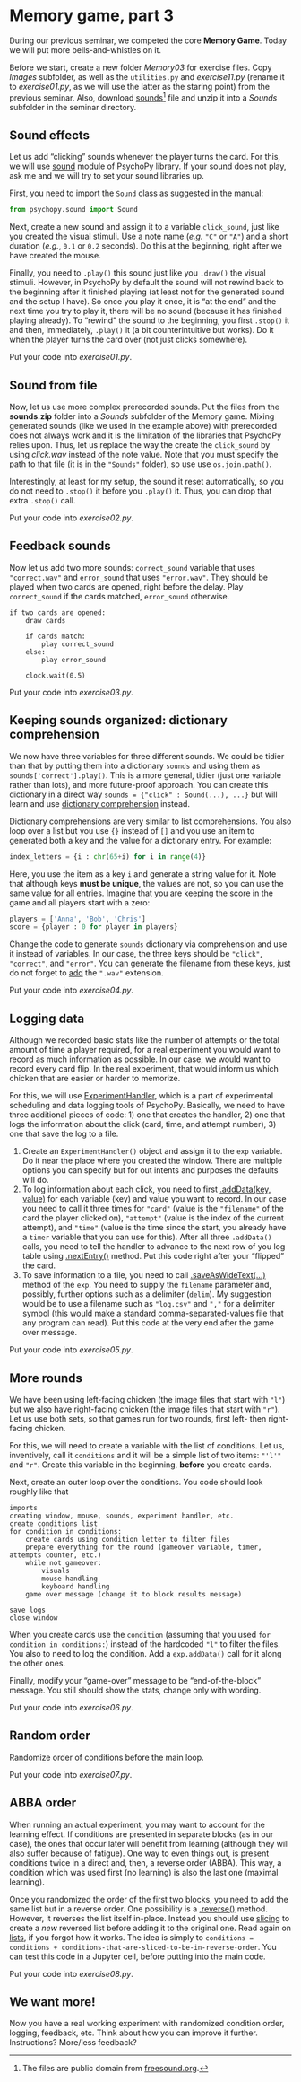 # Memory game, part 3 {#seminar11}

During our previous seminar, we competed the core **Memory Game**. Today we will put more bells-and-whistles on it.

Before we start, create a new folder _Memory03_ for exercise files. Copy _Images_ subfolder, as well as the `utilities.py` and _exercise11.py_ (rename it to _exercise01.py_, as we will use the latter as the staring point) from the previous seminar. Also, download [sounds](material/sounds.zip)^[The files are public domain  from [freesound.org](https://freesound.org/).] file and unzip it into a _Sounds_ subfolder in the seminar directory. 

## Sound effects
Let us add "clicking" sounds whenever the player turns the card. For this, we will use [sound](https://psychopy.org/api/sound.html) module of PsychoPy library. If your sound does not play, ask me and we will try to set your sound libraries up.

First, you need to import the `Sound` class as suggested in the manual:
```python
from psychopy.sound import Sound
```

Next, create a new sound and assign it to a variable `click_sound`, just like you created the visual stimuli. Use a note name (_e.g._ `"C"` or `"A"`) and a short duration (_e.g._, `0.1` or `0.2` seconds). Do this at the beginning, right after we have created the mouse.

Finally, you need to `.play()` this sound just like you `.draw()` the visual stimuli. However, in PsychoPy by default the sound will not rewind back to the beginning after it finished playing (at least not for the generated sound and the setup I have). So once you play it once, it is "at the end" and the next time you try to play it, there will be no sound (because it has finished playing already). To "rewind" the sound to the beginning, you first `.stop()` it and then, immediately, `.play()` it (a bit counterintuitive but works). Do it when the player turns the card over (not just clicks somewhere).


::: {.infobox .program}
Put your code into _exercise01.py_.
:::

## Sound from file
Now, let us use more complex prerecorded sounds. Put the files from the **sounds.zip** folder into a _Sounds_ subfolder of the Memory game. Mixing generated sounds (like we used in the example above) with prerecorded does not always work and it is the limitation of the libraries that PsychoPy relies upon. Thus, let us replace the way the create the `click_sound` by using _click.wav_ instead of the note value. Note that you must specify the path to that file (it is in the `"Sounds"` folder), so use use `os.join.path()`.

Interestingly, at least for my setup, the sound it reset automatically, so you do not need to `.stop()` it before you `.play()` it. Thus, you can drop that extra `.stop()` call.

::: {.infobox .program}
Put your code into _exercise02.py_.
:::

## Feedback sounds
Now let us add two more sounds: `correct_sound` variable that uses `"correct.wav"` and `error_sound` that uses `"error.wav"`. They should be played when two cards are opened, right before the delay. Play `correct_sound` if the cards matched, `error_sound` otherwise.

```
if two cards are opened:
    draw cards
    
    if cards match:
        play correct_sound
    else:
        play error_sound
        
    clock.wait(0.5)
```

::: {.infobox .program}
Put your code into _exercise03.py_.
:::

## Keeping sounds organized: dictionary comprehension
We now have three variables for three different sounds. We could be tidier than that by putting them into a dictionary `sounds` and using them as `sounds['correct'].play()`. This is a more general, tidier (just one variable rather than lots), and more future-proof approach. You can create this dictionary in a direct way `sounds = {"click" : Sound(...), ...}` but will learn and use [dictionary comprehension](https://www.python.org/dev/peps/pep-0274/) instead.

Dictionary comprehensions are very similar to list comprehensions. You also loop over a list but you use `{}` instead of `[]` and you use an item to generated both a key and the value for a dictionary entry. For example:
```python
index_letters = {i : chr(65+i) for i in range(4)}
```

Here, you use the item as a key `i` and generate a string value for it. Note that although keys **must be unique**, the values are not, so you can use the same value for all entries. Imagine that you are keeping the score in the game and all players start with a zero:
```python
players = ['Anna', 'Bob', 'Chris']
score = {player : 0 for player in players}
```

Change the code to generate `sounds` dictionary via comprehension and use it instead of variables. In our case, the three keys should be `"click"`, `"correct"`, and `"error"`. You can generate the filename from these keys, just do not forget to [add](https://www.w3schools.com/python/gloss_python_string_concatenation.asp) the `".wav"` extension.

::: {.infobox .program}
Put your code into _exercise04.py_.
:::

## Logging data
Although we recorded basic stats like the number of attempts or the total amount of time a player required, for a real experiment you would want to record as much information as possible. In our case, we would want to record every card flip. In the real experiment, that would inform us which chicken that are easier or harder to memorize.

For this, we will use [ExperimentHandler](https://psychopy.org/api/data.html#experimenthandler), which is a part of experimental scheduling and data logging tools of PsychoPy. Basically, we need to have three additional pieces of code: 1) one that creates the handler, 2) one that logs the information about the click (card, time, and attempt number), 3) one that save the log to a file.

1. Create an `ExperimentHandler()` object and assign it to the `exp` variable. Do it near the place where you created the window. There are multiple options you can specify but for out intents and purposes the defaults will do.
2. To log information about each click, you need to first [.addData(key, value)](https://psychopy.org/api/data.html#psychopy.data.TrialHandler.addData) for each variable (key) and value you want to record. In our case you need to call it three times for `"card"` (value is the `"filename"` of the card the player clicked on), `"attempt"` (value is the index of the current attempt), and `"time"` (value is the time since the start, you already have a `timer` variable that you can use for this). After all three `.addData()` calls, you need to tell the handler to advance to the next row of you log table using [.nextEntry()](https://psychopy.org/api/data.html#psychopy.data.ExperimentHandler.nextEntry) method. Put this code right after your "flipped" the card.
3. To save information to a file, you need to call [.saveAsWideText(...)](https://psychopy.org/api/data.html#psychopy.data.ExperimentHandler.saveAsWideText) method of the `exp`. You need to supply the `filename` parameter and, possibly, further options such as a delimiter (`delim`). My suggestion would be to use a filename such as `"log.csv"` and `","` for a delimiter symbol (this would make a standard comma-separated-values file that any program can read). Put this code at the very end after the game over message.

::: {.infobox .program}
Put your code into _exercise05.py_.
:::

## More rounds
We have been using left-facing chicken  (the image files that start with `"l"`) but we also have right-facing chicken (the image files that start with `"r"`). Let us use both sets, so that games run for two rounds, first left- then right-facing chicken. 

For this, we will need to create a variable with the list of conditions. Let us, inventively, call it `conditions` and it will be a simple list of two items: `"'l'"` and `"r"`. Create this variable in the beginning, **before** you create cards.

Next, create an outer loop over the conditions. You code should look roughly like that
```
imports
creating window, mouse, sounds, experiment handler, etc.
create conditions list
for condition in conditions:
    create cards using condition letter to filter files
    prepare everything for the round (gameover variable, timer, attempts counter, etc.)
    while not gameover:
        visuals
        mouse handling
        keyboard handling
    game over message (change it to block results message)
        
save logs
close window
```

When you create cards use the `condition` (assuming that you used `for condition in conditions:`) instead of the hardcoded `"l"` to filter the files. You also to need to log the condition. Add a `exp.addData()` call for it along the other ones.

Finally, modify your "game-over" message to be "end-of-the-block" message. You still should show the stats, change only with wording.

::: {.infobox .program}
Put your code into _exercise06.py_.
:::

## Random order
Randomize order of conditions before the main loop.

::: {.infobox .program}
Put your code into _exercise07.py_.
:::

## ABBA order
When running an actual experiment, you may want to account for the learning effect. If conditions are presented in separate blocks (as in our case), the ones that occur later will benefit from learning (although they will also suffer because of fatigue). One way to even things out, is present conditions twice in a direct and, then, a reverse order (ABBA). This way, a condition which was used first (no learning) is also the last one (maximal learning).

Once you randomized the order of the first two blocks, you need to add the same list but in a reverse order. One possibility is a [.reverse()](https://docs.python.org/3/tutorial/datastructures.html) method. However, it reverses the list itself in-place. Instead you should use [slicing](https://docs.python.org/3/reference/expressions.html?highlight=slicing#slicings) to create a _new_ reversed list before adding it to the original one. Read again on [lists](#lists), if you forgot how it works. The idea is simply to `conditions = conditions + conditions-that-are-sliced-to-be-in-reverse-order`. You can test this code in a Jupyter cell, before putting into the main code.

::: {.infobox .program}
Put your code into _exercise08.py_.
:::

## We want more!
Now you have a real working experiment with randomized condition order, logging, feedback, etc. Think about how you can improve it further. Instructions? More/less feedback?

